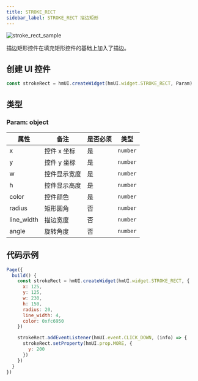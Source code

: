 ```yaml
---
title: STROKE_RECT
sidebar_label: STROKE_RECT 描边矩形
---
```


![stroke_rect_sample](/img/api/stroke_rect_sample.jpg)

描边矩形控件在填充矩形控件的基础上加入了描边。

## 创建 UI 控件

```js
const strokeRect = hmUI.createWidget(hmUI.widget.STROKE_RECT, Param)
```

## 类型

### Param: object

| 属性       | 备注         | 是否必须 | 类型     |
| ---------- | ------------ | -------- | -------- |
| x          | 控件 x 坐标  | 是       | `number` |
| y          | 控件 y 坐标  | 是       | `number` |
| w          | 控件显示宽度 | 是       | `number` |
| h          | 控件显示高度 | 是       | `number` |
| color      | 控件颜色     | 是       | `number` |
| radius     | 矩形圆角     | 否       | `number` |
| line_width | 描边宽度     | 否       | `number` |
| angle      | 旋转角度     | 否       | `number` |

## 代码示例

```js
Page({
  build() {
    const strokeRect = hmUI.createWidget(hmUI.widget.STROKE_RECT, {
      x: 125,
      y: 125,
      w: 230,
      h: 150,
      radius: 20,
      line_width: 4,
      color: 0xfc6950
    })

    strokeRect.addEventListener(hmUI.event.CLICK_DOWN, (info) => {
      strokeRect.setProperty(hmUI.prop.MORE, {
        y: 200
      })
    })
  }
})
```
